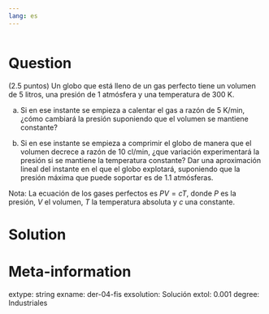 ```yaml
---
lang: es
---
```


```r

```

Question
========
(2.5 puntos) Un globo que está lleno de un gas perfecto tiene un volumen de 5 litros, una presión de 1 atmósfera y una temperatura de 300 K. 

a.  Si en ese instante se empieza a calentar el gas a razón de 5 K/min, ¿cómo cambiará la presión suponiendo que el volumen se mantiene constante?

a.  Si en ese instante se empieza a comprimir el globo de manera que el volumen decrece a razón de 10 cl/min, ¿que variación experimentará la presión si se mantiene la temperatura constante? Dar una aproximación lineal del instante en el que el globo explotará, suponiendo que la presión máxima que puede soportar es de 1.1 atmósferas.

Nota: La ecuación de los gases perfectos es $PV = cT$, donde $P$ es la presión, $V$ el volumen, $T$ la temperatura absoluta y $c$ una constante.

Solution
========


Meta-information
================
extype: string
exname: der-04-fis
exsolution: Solución
extol: 0.001
degree: Industriales
